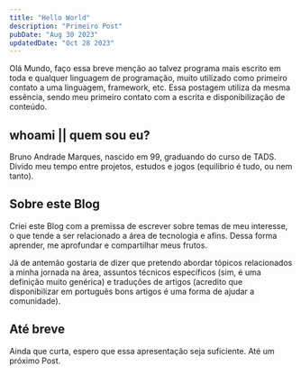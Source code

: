 ```yaml
---
title: "Hello World"
description: "Primeiro Post"
pubDate: "Aug 30 2023"
updatedDate: "Oct 28 2023"
---
```


Olá Mundo, faço essa breve menção ao talvez programa mais escrito em toda e qualquer linguagem de programação, muito utilizado como primeiro contato a uma linguagem, framework, etc. Essa postagem utiliza da mesma essência, sendo meu primeiro contato com a escrita e disponibilização de conteúdo.

## whoami || quem sou eu?

Bruno Andrade Marques, nascido em 99, graduando do curso de TADS. Divido meu tempo entre projetos, estudos e jogos (equilibrio é tudo, ou nem tanto).

## Sobre este Blog

Criei este Blog com a premissa de escrever sobre temas de meu interesse, o que tende a ser relacionado a área de tecnologia e afins. Dessa forma aprender, me aprofundar e compartilhar meus frutos.

Já de antemão gostaria de dizer que pretendo abordar tópicos relacionados a minha jornada na área, assuntos técnicos específicos (sim, é uma definição muito genérica) e traduções de artigos (acredito que disponibilizar em português bons artigos é uma forma de ajudar a comunidade).

## Até breve

Ainda que curta, espero que essa apresentação seja suficiente. Até um próximo Post.

